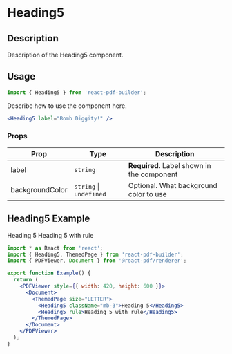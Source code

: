 

<Meta title="Documentation/Components/Typography/Heading5" />

<h1>Heading5</h1>

## Description

Description of the Heading5 component.

## Usage

```jsx
import { Heading5 } from 'react-pdf-builder';
```

Describe how to use the component here.

```jsx
<Heading5 label="Bomb Diggity!" />
```

### Props

| Prop            | Type                        | Description                                |
| --------------- | --------------------------- | ------------------------------------------ |
| label           | `string`                    | **Required.** Label shown in the component |
| backgroundColor | `string` &#124; `undefined` | Optional. What background color to use     |

## Heading5 Example

<DocsPDF>
  <Heading5 className="mb-3">Heading 5</Heading5>
  <Heading5 rule>Heading 5 with rule</Heading5>
</DocsPDF>

```jsx
import * as React from 'react';
import { Heading5, ThemedPage } from 'react-pdf-builder';
import { PDFViewer, Document } from '@react-pdf/renderer';

export function Example() {
  return (
    <PDFViewer style={{ width: 420, height: 600 }}>
      <Document>
        <ThemedPage size="LETTER">
          <Heading5 className="mb-3">Heading 5</Heading5>
          <Heading5 rule>Heading 5 with rule</Heading5>
        </ThemedPage>
      </Document>
    </PDFViewer>
  );
}
```
